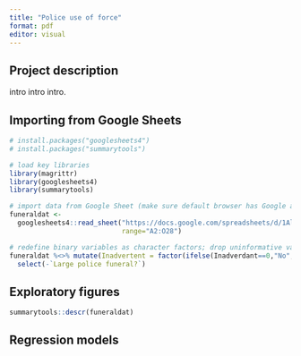 ```yaml
---
title: "Police use of force"
format: pdf
editor: visual
---
```


## Project description

intro intro intro.

## Importing from Google Sheets

```r
# install.packages("googlesheets4")
# install.packages("summarytools")

# load key libraries
library(magrittr)
library(googlesheets4)
library(summarytools)

# import data from Google Sheet (make sure default browser has Google account logged in)
funeraldat <-
  googlesheets4::read_sheet("https://docs.google.com/spreadsheets/d/1AlG0GhTicxUbCPHj1ACeafNoXQ3mLu4AvDpUezS-X0k/edit?gid=0#gid=0",
                            range="A2:O28")

# redefine binary variables as character factors; drop uninformative variables
funeraldat %<>% mutate(Inadvertent = factor(ifelse(Inadverdant==0,"No","Yes"))) %>%
  select(-`Large police funeral?`)

```

## Exploratory figures

```r

summarytools::descr(funeraldat)

```

## Regression models

```r


```